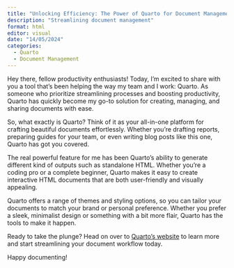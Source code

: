 ```yaml
---
title: "Unlocking Efficiency: The Power of Quarto for Document Management"
description: "Streamlining document management"
format: html
editor: visual
date: "14/05/2024"
categories:
  - Quarto
  - Document Management
---
```


Hey there, fellow productivity enthusiasts! Today, I’m excited to share with you a tool that’s been helping the way my team and I work: Quarto. As someone who prioritize streamlining processes and boosting productivity, Quarto has quickly become my go-to solution for creating, managing, and sharing documents with ease.

So, what exactly is Quarto? Think of it as your all-in-one platform for crafting beautiful documents effortlessly. Whether you’re drafting reports, preparing guides for your team, or even writing blog posts like this one, Quarto has got you covered.

The real powerful feature for me has been Quarto’s ability to generate different kind of outputs such as standalone HTML. Whether you’re a coding pro or a complete beginner, Quarto makes it easy to create interactive HTML documents that are both user-friendly and visually appealing.

Quarto offers a range of themes and styling options, so you can tailor your documents to match your brand or personal preference. Whether you prefer a sleek, minimalist design or something with a bit more flair, Quarto has the tools to make it happen.

Ready to take the plunge? Head on over to [Quarto’s website](https://quarto.org/) to learn more and start streamlining your document workflow today.

Happy documenting!
